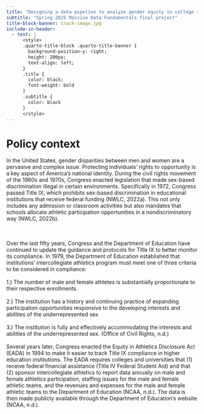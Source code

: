 ```yaml
---
title: "Designing a data pipeline to analyze gender equity in college sports"
subtitle: "Spring 2025 Massive Data Fundamentals final project"
title-block-banner: track-image.jpg
include-in-header:
  - text: |
      <style>
      .quarto-title-block .quarto-title-banner {
        background-position-y: right;
        height: 200px;
        text-align: left;
      }
      .title {
        color: black;
        font-weight: bold
      }
      .subtitle {
        color: black
      }
      </style>
---
```


# Policy context

In the United States, gender disparities between men and women are a pervasive and complex issue. Protecting individuals’ rights to opportunity is a key aspect of America’s national identity. During the civil rights movement of the 1960s and 1970s, Congress enacted legislation that made sex-based discrimination illegal in certain environments. Specifically in 1972, Congress passed Title IX, which prohibits sex-based discrimination in educational institutions that receive federal funding (NWLC, 2022a). This not only includes any admission or classroom activities but also mandates that schools allocate athletic participation opportunities in a nondiscriminatory way (NWLC, 2022b). 

<br><br>Over the last fifty years, Congress and the Department of Education have continued to update the guidance and protocols for Title IX to better monitor its compliance. In 1979, the Department of Education established that institutions’ intercollegiate athletics program must meet one of three criteria to be considered in compliance: 
<br><br>1.) The number of male and female athletes is substantially proportionate to their respective enrollments. 
<br><br>2.) The institution has a history and continuing practice of expanding participation opportunities responsive to the developing interests and abilities of the underrepresented sex
<br><br>3.) The institution is fully and effectively accommodating the interests and abilities of the underrepresented sex. (Office of Civil Rights, n.d.) 
<br><br>Several years later, Congress enacted the Equity in Athletics Disclosure Act (EADA) in 1994 to make it easier to track Title IX compliance in higher education institutions. The EADA requires colleges and universities that (1) receive federal financial assistance (Title IV Federal Student Aid) and that (2) sponsor intercollegiate athletics to report data annually on male and female athletics participation, staffing issues for the male and female athletic teams, and the revenues and expenses for the male and female athletic teams to the Department of Education (NCAA, n.d.). The data is then made publicly available through the Department of Education’s website (NCAA, n.d.). 
